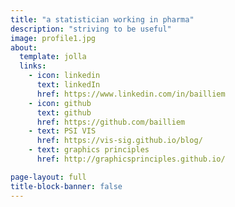 ```yaml
---
title: "a statistician working in pharma"
description: "striving to be useful"
image: profile1.jpg
about:
  template: jolla
  links:
    - icon: linkedin
      text: linkedIn
      href: https://www.linkedin.com/in/bailliem
    - icon: github
      text: github
      href: https://github.com/bailliem
    - text: PSI VIS
      href: https://vis-sig.github.io/blog/
    - text: graphics principles 
      href: http://graphicsprinciples.github.io/

page-layout: full
title-block-banner: false
---
```

